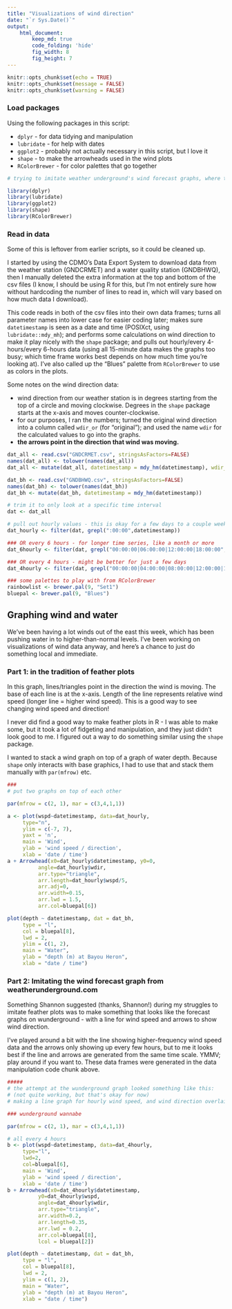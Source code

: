 ```yaml
---
title: "Visualizations of wind direction"
date: "`r Sys.Date()`"
output: 
    html_document:
        keep_md: true
        code_folding: 'hide'
        fig_width: 8
        fig_height: 7
---
```


```r
knitr::opts_chunk$set(echo = TRUE)
knitr::opts_chunk$set(message = FALSE)
knitr::opts_chunk$set(warning = FALSE)
```


### Load packages  

Using the following packages in this script: 

+  `dplyr` - for data tidying and manipulation  
+  `lubridate` - for help with dates  
+  `ggplot2` - probably not actually necessary in this script, but I love it  
+  `shape` - to make the arrowheads used in the wind plots  
+  `RColorBrewer` - for color palettes that go together  


```r
# trying to imitate weather underground's wind forecast graphs, where there's a line for wind speed and every hour or two there's an arrowhead pointing in the direction of the wind

library(dplyr)
library(lubridate)
library(ggplot2)
library(shape)
library(RColorBrewer)
```


### Read in data  

Some of this is leftover from earlier scripts, so it could be cleaned up.   

I started by using the CDMO's Data Export System to download data from the weather station (GNDCRMET) and a water quality station (GNDBHWQ), then I manually deleted the extra information at the top and bottom of the csv files (I know, I should be using R for this, but I'm not entirely sure how without hardcoding the number of lines to read in, which will vary based on how much data I download).  

This code reads in both of the csv files into their own data frames; turns all parameter names into lower case for easier coding later; makes sure `datetimestamp` is seen as a date and time (POSIXct, using `lubridate::mdy_mh`); and performs some calculations on wind direction to make it play nicely with the `shape` package; and pulls out hourly/every 4-hours/every 6-hours data (using all 15-minute data makes the graphs too busy; which time frame works best depends on how much time you're looking at). I've also called up the "Blues" palette from `RColorBrewer` to use as colors in the plots.  

Some notes on the wind direction data:  

+  wind direction from our weather station is in degrees starting from the top of a circle and moving clockwise. Degrees in the `shape` package starts at the x-axis and moves counter-clockwise.  
+  for our purposes, I ran the numbers; turned the original wind direction into a column called `wdir_or` (for "original"); and used the name `wdir` for the calculated values to go into the graphs.  
+  __the arrows point in the direction that wind was moving.__

```r
dat_all <- read.csv("GNDCRMET.csv", stringsAsFactors=FALSE) 
names(dat_all) <- tolower(names(dat_all))
dat_all <- mutate(dat_all, datetimestamp = mdy_hm(datetimestamp), wdir_or = wdir, wdir = ifelse(wdir_or <= 270, 270 - wdir_or, 630 - wdir_or))

dat_bh <- read.csv("GNDBHWQ.csv", stringsAsFactors=FALSE) 
names(dat_bh) <- tolower(names(dat_bh))
dat_bh <- mutate(dat_bh, datetimestamp = mdy_hm(datetimestamp))

# trim it to only look at a specific time interval
dat <- dat_all 

# pull out hourly values - this is okay for a few days to a couple weeks
dat_hourly <- filter(dat, grepl(":00:00",datetimestamp))

### OR every 6 hours - for longer time series, like a month or more
dat_6hourly <- filter(dat, grepl("00:00:00|06:00:00|12:00:00|18:00:00",datetimestamp))

### OR every 4 hours - might be better for just a few days
dat_4hourly <- filter(dat, grepl("00:00:00|04:00:00|08:00:00|12:00:00|16:00:00|20:00:00",datetimestamp))

### some palettes to play with from RColorBrewer
rainbowlist <- brewer.pal(9, "Set1")
bluepal <- brewer.pal(9, "Blues")
```



## Graphing wind and water  

We've been having a lot winds out of the east this week, which has been pushing water in to higher-than-normal levels. I've been working on visualizations of wind data anyway, and here's a chance to just do something local and immediate.


### Part 1: in the tradition of feather plots  

In this graph, lines/triangles point in the direction the wind is moving. The base of each line is at the x-axis. Length of the line represents relative wind speed (longer line = higher wind speed). This is a good way to see changing wind speed and direction!

I never did find a good way to make feather plots in R - I was able to make some, but it took a lot of fidgeting and manipulation, and they just didn't look good to me. I figured out a way to do something similar using the `shape` package.  

I wanted to stack a wind graph on top of a graph of water depth. Because `shape` only interacts with base graphics, I had to use that and stack them manually with `par(mfrow)` etc.


```r

###
# put two graphs on top of each other

par(mfrow = c(2, 1), mar = c(3,4,1,1))

a <- plot(wspd~datetimestamp, data=dat_hourly, 
     type="n", 
     ylim = c(-7, 7),
     yaxt = 'n',
     main = 'Wind',
     ylab = 'wind speed / direction',
     xlab = 'date / time')
a + Arrowhead(x0=dat_hourly$datetimestamp, y0=0, 
          angle=dat_hourly$wdir, 
          arr.type="triangle", 
          arr.length=dat_hourly$wspd/5, 
          arr.adj=0, 
          arr.width=0.15, 
          arr.lwd = 1.5,
          arr.col=bluepal[6])

plot(depth ~ datetimestamp, dat = dat_bh,
     type = "l",
     col = bluepal[8],
     lwd = 2,
     ylim = c(1, 2),
     main = "Water",
     ylab = "depth (m) at Bayou Heron",
     xlab = "date / time")
```


### Part 2: Imitating the wind forecast graph from weatherunderground.com  


Something Shannon suggested (thanks, Shannon!) during my struggles to imitate feather plots was to make something that looks like the forecast graphs on wunderground - with a line for wind speed and arrows to show wind direction.  

I've played around a bit with the line showing higher-frequency wind speed data and the arrows only showing up every few hours, but to me it looks best if the line and arrows are generated from the same time scale. YMMV; play around if you want to. These data frames were generated in the data manipulation code chunk above.


```r
#####
# the attempt at the wunderground graph looked something like this:
# (not quite working, but that's okay for now)
# making a line graph for hourly wind speed, and wind direction overlaid every 6 hours

### wunderground wannabe

par(mfrow = c(2, 1), mar = c(3,4,1,1))

# all every 4 hours
b <- plot(wspd~datetimestamp, data=dat_4hourly,
     type="l",
     lwd=2,
     col=bluepal[6],
     main = 'Wind',
     ylab = 'wind speed / direction',
     xlab = 'date / time')
b + Arrowhead(x0=dat_4hourly$datetimestamp,
          y0=dat_4hourly$wspd,
          angle=dat_4hourly$wdir,
          arr.type="triangle",
          arr.width=0.2,
          arr.length=0.35,
          arr.lwd = 0.2,
          arr.col=bluepal[8],
          lcol = bluepal[2])

plot(depth ~ datetimestamp, dat = dat_bh,
     type = "l",
     col = bluepal[8],
     lwd = 2,
     ylim = c(1, 2),
     main = "Water",
     ylab = "depth (m) at Bayou Heron",
     xlab = "date / time")

```


